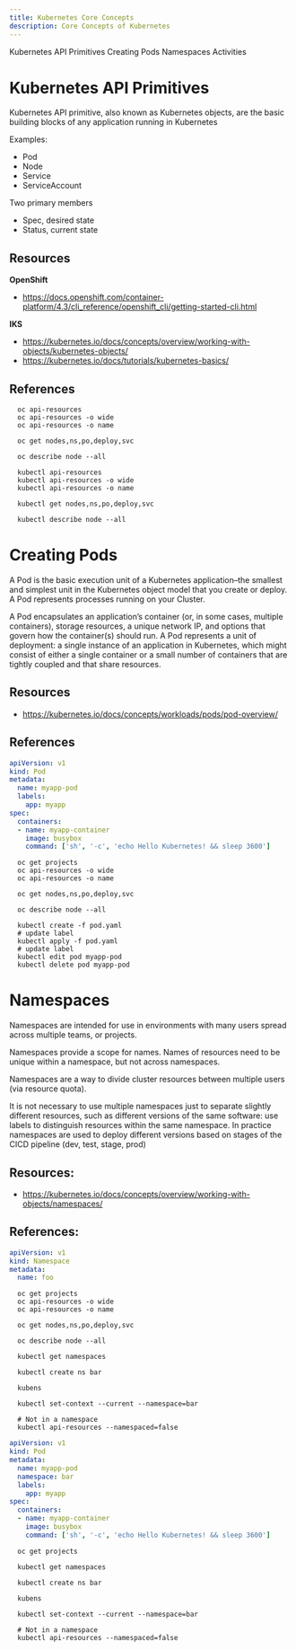 ```yaml
---
title: Kubernetes Core Concepts
description: Core Concepts of Kubernetes
---
```


<AnchorLinks>
  <AnchorLink>Kubernetes API Primitives</AnchorLink>
  <AnchorLink>Creating Pods</AnchorLink>
  <AnchorLink>Namespaces</AnchorLink>
  <AnchorLink>Activities</AnchorLink>
</AnchorLinks>


# Kubernetes API Primitives

Kubernetes API primitive, also known as Kubernetes objects, are the basic building blocks of any application running in Kubernetes

Examples:
- Pod
- Node
- Service
- ServiceAccount

Two primary members
- Spec, desired state
- Status, current state

## Resources
**OpenShift**
- https://docs.openshift.com/container-platform/4.3/cli_reference/openshift_cli/getting-started-cli.html

**IKS**
- https://kubernetes.io/docs/concepts/overview/working-with-objects/kubernetes-objects/
- https://kubernetes.io/docs/tutorials/kubernetes-basics/


## References

<Tabs>

<Tab label="OpenShift">

```
  oc api-resources
  oc api-resources -o wide
  oc api-resources -o name

  oc get nodes,ns,po,deploy,svc

  oc describe node --all
  ```

</Tab>

<Tab label="IKS">

```
  kubectl api-resources
  kubectl api-resources -o wide
  kubectl api-resources -o name

  kubectl get nodes,ns,po,deploy,svc

  kubectl describe node --all
  ```

</Tab>

</Tabs>

# Creating Pods
A Pod is the basic execution unit of a Kubernetes application–the smallest and simplest unit in the Kubernetes object model that you create or deploy. A Pod represents processes running on your Cluster.

A Pod encapsulates an application’s container (or, in some cases, multiple containers), storage resources, a unique network IP, and options that govern how the container(s) should run. A Pod represents a unit of deployment: a single instance of an application in Kubernetes, which might consist of either a single container or a small number of containers that are tightly coupled and that share resources.

## Resources
- https://kubernetes.io/docs/concepts/workloads/pods/pod-overview/

## References

```yaml
apiVersion: v1
kind: Pod
metadata:
  name: myapp-pod
  labels:
    app: myapp
spec:
  containers:
  - name: myapp-container
    image: busybox
    command: ['sh', '-c', 'echo Hello Kubernetes! && sleep 3600']
```
<Tabs>
<Tab label="OpenShift">

```
  oc get projects
  oc api-resources -o wide
  oc api-resources -o name

  oc get nodes,ns,po,deploy,svc

  oc describe node --all
  ```

</Tab>

<Tab label="IKS">

```
  kubectl create -f pod.yaml
  # update label
  kubectl apply -f pod.yaml
  # update label
  kubectl edit pod myapp-pod
  kubectl delete pod myapp-pod
```

</Tab>

</Tabs>

# Namespaces

Namespaces are intended for use in environments with many users spread across multiple teams, or projects.

Namespaces provide a scope for names. Names of resources need to be unique within a namespace, but not across namespaces.

Namespaces are a way to divide cluster resources between multiple users (via resource quota).

It is not necessary to use multiple namespaces just to separate slightly different resources, such as different versions of the same software: use labels to distinguish resources within the same namespace. In practice namespaces are used to deploy different versions based on stages of the CICD pipeline (dev, test, stage, prod)

## Resources:
- https://kubernetes.io/docs/concepts/overview/working-with-objects/namespaces/

## References:

```yaml
apiVersion: v1
kind: Namespace
metadata:
  name: foo
```
<Tabs>

<Tab label="OpenShift">

```
  oc get projects
  oc api-resources -o wide
  oc api-resources -o name

  oc get nodes,ns,po,deploy,svc

  oc describe node --all
  ```

</Tab>

<Tab label="IKS">

```
  kubectl get namespaces

  kubectl create ns bar

  kubens

  kubectl set-context --current --namespace=bar

  # Not in a namespace
  kubectl api-resources --namespaced=false
```

</Tab>

</Tabs>

```yaml
apiVersion: v1
kind: Pod
metadata:
  name: myapp-pod
  namespace: bar
  labels:
    app: myapp
spec:
  containers:
  - name: myapp-container
    image: busybox
    command: ['sh', '-c', 'echo Hello Kubernetes! && sleep 3600']
```

<Tabs>

<Tab label="OpenShift">

```
  oc get projects
```

</Tab>

<Tab label="IKS">

```
  kubectl get namespaces

  kubectl create ns bar

  kubens

  kubectl set-context --current --namespace=bar

  # Not in a namespace
  kubectl api-resources --namespaced=false
```

</Tab>

</Tabs>
